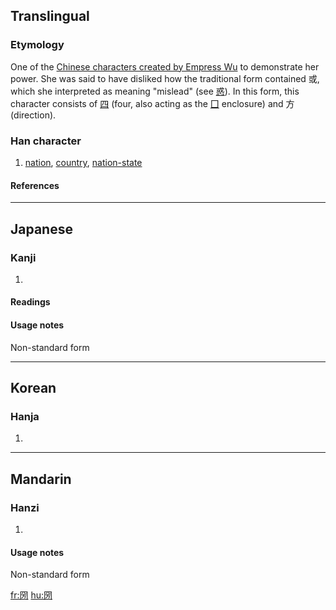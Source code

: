 {{see|國|国}}
==Translingual==

===Etymology===
One of the [[Wikipedia:Chinese characters of Empress Wu|Chinese characters created by Empress Wu]] to demonstrate her power. She was said to have disliked how the traditional form contained 或, which she interpreted as meaning "mislead" (see [[惑]]). In this form, this character consists of [[四]] (four, also acting as the [[Index:Chinese radical/囗|囗]] enclosure) and 方 (direction).

===Han character===
{{Han char|rn=31|rad=囗|as=06|sn=9|four=|canj=田金卜尸 (WCYS)|Chinese characters created by Empress Wu]] to demonstrate her power. She was said to have disliked how the traditional form contained 或, which she interpreted as meaning "mislead" (see [[惑]]). In this form, this character consists of [[四]] (four, also acting as the [[Index:Chinese radical/囗|囗]] enclosure) and 方 (direction).}}

# [[nation]], [[country]], [[nation-state]]

====References====
{{Han ref|kx=0218.110|dkj=04759|dj=0446.130|hdz=10718.080|uh=5700|ud=22272}}

----

==Japanese==

===Kanji===
{{ja-kanji|grade=|rs=囗06}}

# {{defn|Japanese}}

====Readings====
{{ja-readings|on=[[こく]] (koku)|kun=[[くに]] (kuni)}}

====Usage notes====
Non-standard form

----

==Korean==

===Hanja===
{{ko-hanja|hangeul=국|rv=guk|mr=kuk}}

# {{defn|Korean}}

----

==Mandarin==

===Hanzi===
{{cmn-hanzi|pin=[[guó]] ([[guo2]])|wg=kuo<sup>2</sup>}}

# {{defn|Mandarin}}

====Usage notes====
Non-standard form

[[fr:圀]]
[[hu:圀]]